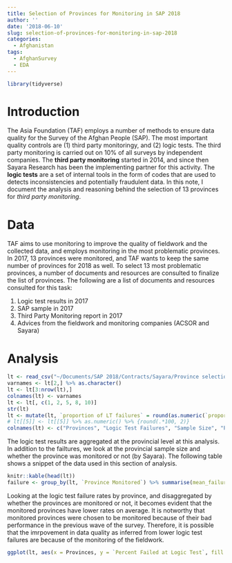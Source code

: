 ```yaml
---
title: Selection of Provinces for Monitoring in SAP 2018
author: ''
date: '2018-06-10'
slug: selection-of-provinces-for-monitoring-in-sap-2018
categories:
  - Afghanistan
tags:
  - AfghanSurvey
  - EDA
---
```


```r
library(tidyverse)
```

# Introduction

The Asia Foundation (TAF) employs a number of methods to ensure data quality for the Survey of the Afghan People (SAP). The most important quality controls are (1) third party monitoringy, and (2) logic tests. The third party monitoring is carried out on 10% of all surveys by independent companies. The **third party monitoring** started in 2014, and since then Sayara Research has been the implementing partner for this activity. The **logic tests** are a set of internal tools in the form of codes that are used to detects inconsistencies and potentially fraudulent data. In this note, I document the analysis and reasoning behind the selection of 13 provinces for _third party monitoring_.

# Data

TAF aims to use monitoring to improve the quality of fieldwork and the collected data, and employs monitoring in the most problematic provinces. In 2017, 13 provinces were monitored, and TAF wants to keep the same number of provinces for 2018 as well. To select 13 most problematic provinces, a number of documents and resources are consulted to finalize the list of provinces. The following are a list of documents and resources consulted for this task:

1. Logic test results in 2017
2. SAP sample in 2017
3. Third Party Monitoring report in 2017
4. Advices from the fieldwork and monitoring companies (ACSOR and Sayara)

# Analysis

```r
lt <- read_csv("~/Documents/SAP 2018/Contracts/Sayara/Province selection based on SAP 2017/SAP 2017 LT report by province.csv")
varnames <- lt[2,] %>% as.character()
lt <- lt[3:nrow(lt),]
colnames(lt) <- varnames
lt <- lt[, c(1, 2, 5, 8, 10)]
str(lt)
lt <- mutate(lt, `proportion of LT failures` = round(as.numeric(`proportion of LT failures`)*100, 2), sayara = factor(case_when(sayara == "0" ~ "Not Monitored", sayara == "1" ~ "Monitored"), levels = c("Not Monitored", "Monitored"), ordered = TRUE))
# lt[[5]] <- lt[[5]] %>% as.numeric() %>% {round(.*100, 2)}
colnames(lt) <- c("Provinces", "Logic Test Failures", "Sample Size", "Province Monitored", "Percent Failed at Logic Test")
```

The logic test results are aggregated at the provincial level at this analysis. In addition to the failtures, we look at the provincial sample size and whether the province was monitored or not (by Sayara). The following table shows a snippet of the data used in this section of analysis. 

```r
knitr::kable(head(lt))
failure <- group_by(lt, `Province Monitored`) %>% summarise(mean_failure = mean(`Percent Failed at Logic Test`)) %>% spread(`Province Monitored`, mean_failure)
```

Looking at the logic test failure rates by province, and disaggregated by whether the provinces are monitored or not, it becomes evident that the monitored provinces have lower rates on average. It is notworthy that monitored provinces were chosen to be monitored because of their bad performance in the previous wave of the survey. Therefore, it is possible that the imrpovement in data quality as inferred from lower logic test failures are because of the monitoring of the fieldwork.

```r
ggplot(lt, aes(x = Provinces, y = `Percent Failed at Logic Test`, fill = `Province Monitored`)) + geom_col() + facet_wrap(~`Province Monitored`, scales = "free_x") + theme_linedraw() + theme(axis.text.x = element_text(angle = 90, vjust = .5, hjust = 1), legend.position = "none") + labs(x = "") + geom_hline(yintercept = c(failure$`Not Monitored`, failure$Monitored))
```






